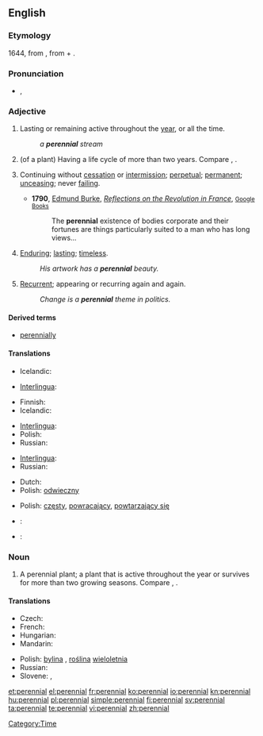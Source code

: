 {{wikipedia|dab=Perennial (disambiguation)|Perennial}}
==English==

===Etymology===
1644, from {{etyl|la}} {{term|perennis||lasting through the whole year}}, from {{term|per-||through}} + {{term|annus||year}}.

===Pronunciation===
* {{IPA|/pəˈɹɛniəl/}}, {{SAMPA|/p@"rEni@l/}}

===Adjective===
{{infl|en|adjective}}

# Lasting or remaining active throughout the [[year]], or all the time.
#: ''a '''perennial''' stream''
# {{botany}} (of a plant) Having a life cycle of more than two years. Compare {{term|annual}}, {{term|biennial}}.
# {{figuratively}} Continuing without [[cessation]] or [[intermission]]; [[perpetual]]; [[permanent]]; [[unceasing]]; never [[failing]].
#* '''1790''', [[w:Edmund Burke|Edmund Burke]], ''[[w:Reflections on the Revolution in France|Reflections on the Revolution in France]]'', [http://books.google.com/books?id=kFpaAAAAMAAJ&pg=PA177&dq=perennial <small>Google Books</small>]
#*: The '''perennial''' existence of bodies corporate and their fortunes are things particularly suited to a man who has long views…
# {{figuratively}} [[enduring|Enduring]]; [[lasting]]; [[timeless]].
#: ''His artwork has a '''perennial''' beauty.''
# {{figuratively}} [[recurrent|Recurrent]]; appearing or recurring again and again.
#: ''Change is a '''perennial''' theme in politics.''

====Derived terms====
* [[perennially]]

====Translations====
{{trans-top|lasting or remaining active throughout the year, or all the time}}
* Icelandic: {{t|is|fjölær|m}}
{{trans-mid}}
* [[Interlingua]]: {{t-|ia|perenne|xs=Interlingua}}
{{trans-bottom}}

{{trans-top|(of a plant) Having a life cycle of more than two years}}
* Finnish: {{t-|fi|monivuotinen}}
* Icelandic: {{t|is|fjölær|m}}
{{trans-mid}}
* [[Interlingua]]: {{t-|ia|perenne|xs=Interlingua}}
* Polish: {{t|pl|wieloletni|m}}
* Russian: {{t|ru|многолетний}}
{{trans-bottom}}

{{trans-top|continuing without cessation or intermission; perpetual; permanent; unceasing; never failing}}
* [[Interlingua]]: {{t-|ia|perenne|xs=Interlingua}}
* Russian: {{t+|ru|постоянный}}
{{trans-mid}}
{{trans-bottom}}

{{trans-top|enduring; lasting; timeless}}
* Dutch: {{t|nl|eeuwig}}
* Polish: [[odwieczny]] {{m}}
{{trans-mid}}
{{trans-bottom}}

{{trans-top|recurrent; appearing or recurring again and again}}
* Polish: [[częsty]], [[powracający]], [[powtarzający się]] {{m}}
{{trans-mid}}
{{trans-bottom}}

{{checktrans-top}}
* {{ttbc|French}}: {{t+|fr|pérenne}}
{{trans-mid}}
* {{ttbc|Portuguese}}: {{t+|pt|perene}}
{{trans-bottom}}

===Noun===
{{wikipedia|Perennial plant}}
{{en-noun}}

# A perennial plant; a plant that is active throughout the year or survives for more than two growing seasons. Compare {{term|annual}}, {{term|biennial}}.

====Translations====
{{trans-top|perennial plant}}
* Czech: {{t-|cs|trvalka|f}}
* French: {{t+|fr|vivace|m|f}}
* Hungarian: {{t-|hu|évelő}}
* Mandarin: {{t|cmn|多年生|tr=duōniánshēng|sc=Hani}}
{{trans-mid}}
* Polish: [[bylina]] {{f}}, [[roślina]] [[wieloletnia]] {{f}}
* Russian: {{t|ru|многолетнее}} {{t+|ru|растение|n}}
* Slovene: {{t|sl|trajnica}},  {{t|sl|večletna rastlina}}
{{trans-bottom}}

[[Category:Time]]

[[et:perennial]]
[[el:perennial]]
[[fr:perennial]]
[[ko:perennial]]
[[io:perennial]]
[[kn:perennial]]
[[hu:perennial]]
[[pl:perennial]]
[[simple:perennial]]
[[fi:perennial]]
[[sv:perennial]]
[[ta:perennial]]
[[te:perennial]]
[[vi:perennial]]
[[zh:perennial]]